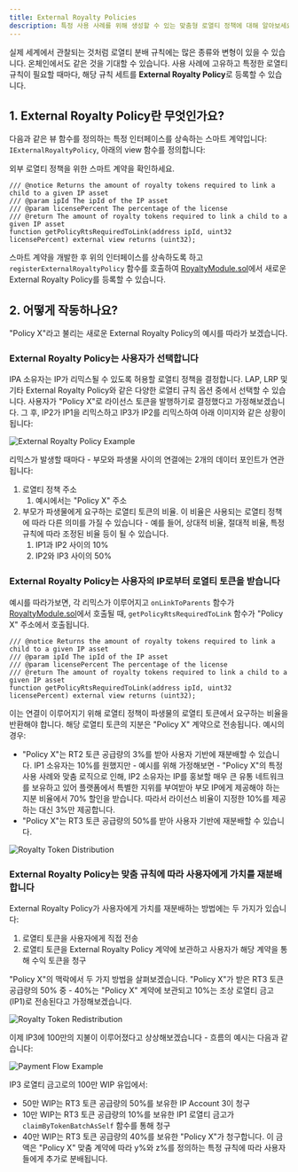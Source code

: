 ```yaml
---
title: External Royalty Policies
description: 특정 사용 사례를 위해 생성할 수 있는 맞춤형 로열티 정책에 대해 알아보세요
---
```


실제 세계에서 관찰되는 것처럼 로열티 분배 규칙에는 많은 종류와 변형이 있을 수 있습니다. 온체인에서도 같은 것을 기대할 수 있습니다. 사용 사례에 고유하고 특정한 로열티 규칙이 필요할 때마다, 해당 규칙 세트를 **External Royalty Policy**로 등록할 수 있습니다.

## 1. External Royalty Policy란 무엇인가요?

다음과 같은 뷰 함수를 정의하는 특정 인터페이스를 상속하는 스마트 계약입니다: `IExternalRoyaltyPolicy`, 아래의 view 함수를 정의합니다:

<CardGroup cols={1}>
  <Card title="IExternalRoyaltyPolicy.sol" href="https://github.com/storyprotocol/protocol-core-v1/blob/main/contracts/interfaces/modules/royalty/policies/IExternalRoyaltyPolicy.sol" icon="scroll" color="#ccb092">
    외부 로열티 정책을 위한 스마트 계약을 확인하세요.
  </Card>
</CardGroup>

```solidity IExternalRoyaltyPolicy.sol
/// @notice Returns the amount of royalty tokens required to link a child to a given IP asset
/// @param ipId The ipId of the IP asset
/// @param licensePercent The percentage of the license
/// @return The amount of royalty tokens required to link a child to a given IP asset
function getPolicyRtsRequiredToLink(address ipId, uint32 licensePercent) external view returns (uint32);
```

스마트 계약을 개발한 후 위의 인터페이스를 상속하도록 하고 `registerExternalRoyaltyPolicy` 함수를 호출하여 [RoyaltyModule.sol](https://github.com/storyprotocol/protocol-core-v1/blob/main/contracts/modules/royalty/RoyaltyModule.sol)에서 새로운 External Royalty Policy를 등록할 수 있습니다.

## 2. 어떻게 작동하나요?

"Policy X"라고 불리는 새로운 External Royalty Policy의 예시를 따라가 보겠습니다.

### External Royalty Policy는 사용자가 선택합니다

IPA 소유자는 IP가 리믹스될 수 있도록 허용할 로열티 정책을 결정합니다. LAP, LRP 및 기타 External Royalty Policy와 같은 다양한 로열티 규칙 옵션 중에서 선택할 수 있습니다. 사용자가 "Policy X"로 라이선스 토큰을 발행하기로 결정했다고 가정해보겠습니다. 그 후, IP2가 IP1을 리믹스하고 IP3가 IP2를 리믹스하여 아래 이미지와 같은 상황이 됩니다:

<Frame>
  <img src="/images/concepts/ep-0.png" alt="External Royalty Policy Example" />
</Frame>

리믹스가 발생할 때마다 - 부모와 파생물 사이의 연결에는 2개의 데이터 포인트가 연관됩니다:

1. 로열티 정책 주소
   1. 예시에서는 "Policy X" 주소
2. 부모가 파생물에게 요구하는 로열티 토큰의 비율. 이 비율은 사용되는 로열티 정책에 따라 다른 의미를 가질 수 있습니다 - 예를 들어, 상대적 비율, 절대적 비율, 특정 규칙에 따라 조정된 비율 등이 될 수 있습니다.
   1. IP1과 IP2 사이의 10%
   2. IP2와 IP3 사이의 50%

### External Royalty Policy는 사용자의 IP로부터 로열티 토큰을 받습니다

예시를 따라가보면, 각 리믹스가 이루어지고 `onLinkToParents` 함수가 [RoyaltyModule.sol](https://github.com/storyprotocol/protocol-core-v1/blob/main/contracts/modules/royalty/RoyaltyModule.sol)에서 호출될 때, `getPolicyRtsRequiredToLink` 함수가 "Policy X" 주소에서 호출됩니다.

```solidity IExternalRoyaltyPolic.sol
/// @notice Returns the amount of royalty tokens required to link a child to a given IP asset
/// @param ipId The ipId of the IP asset
/// @param licensePercent The percentage of the license
/// @return The amount of royalty tokens required to link a child to a given IP asset
function getPolicyRtsRequiredToLink(address ipId, uint32 licensePercent) external view returns (uint32);
```

이는 연결이 이루어지기 위해 로열티 정책이 파생물의 로열티 토큰에서 요구하는 비율을 반환해야 합니다. 해당 로열티 토큰의 지분은 "Policy X" 계약으로 전송됩니다. 예시의 경우:

* "Policy X"는 RT2 토큰 공급량의 3%를 받아 사용자 기반에 재분배할 수 있습니다. IP1 소유자는 10%를 원했지만 - 예시를 위해 가정해보면 - "Policy X"의 특정 사용 사례와 맞춤 로직으로 인해, IP2 소유자는 IP를 홍보할 매우 큰 유통 네트워크를 보유하고 있어 플랫폼에서 특별한 지위를 부여받아 부모 IP에게 제공해야 하는 지분 비율에서 70% 할인을 받습니다. 따라서 라이선스 비율이 지정한 10%를 제공하는 대신 3%만 제공합니다.
* "Policy X"는 RT3 토큰 공급량의 50%를 받아 사용자 기반에 재분배할 수 있습니다.

<Frame>
  <img src="/images/concepts/ep-1.png" alt="Royalty Token Distribution" />
</Frame>

### External Royalty Policy는 맞춤 규칙에 따라 사용자에게 가치를 재분배합니다

External Royalty Policy가 사용자에게 가치를 재분배하는 방법에는 두 가지가 있습니다:

1. 로열티 토큰을 사용자에게 직접 전송
2. 로열티 토큰을 External Royalty Policy 계약에 보관하고 사용자가 해당 계약을 통해 수익 토큰을 청구

"Policy X"의 맥락에서 두 가지 방법을 살펴보겠습니다. "Policy X"가 받은 RT3 토큰 공급량의 50% 중 - 40%는 "Policy X" 계약에 보관되고 10%는 조상 로열티 금고(IP1)로 전송된다고 가정해보겠습니다.

<Frame>
  <img src="/images/concepts/ep-2.png" alt="Royalty Token Redistribution" />
</Frame>

이제 IP3에 100만의 지불이 이루어졌다고 상상해보겠습니다 - 흐름의 예시는 다음과 같습니다:

<Frame>
  <img src="/images/concepts/ep-3.png" alt="Payment Flow Example" />
</Frame>

IP3 로열티 금고로의 100만 WIP 유입에서:

* 50만 WIP는 RT3 토큰 공급량의 50%를 보유한 IP Account 3이 청구
* 10만 WIP는 RT3 토큰 공급량의 10%를 보유한 IP1 로열티 금고가 `claimByTokenBatchAsSelf` 함수를 통해 청구
* 40만 WIP는 RT3 토큰 공급량의 40%를 보유한 "Policy X"가 청구합니다. 이 금액은 "Policy X" 맞춤 계약에 따라 y%와 z%를 정의하는 특정 규칙에 따라 사용자들에게 추가로 분배됩니다.
